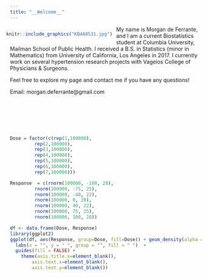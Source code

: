 ```yaml
---
title: "__Welcome__"
---
```



<div style= "float:left;position:relative; top: 0px; right:10px;">
```r
knitr::include_graphics("KB4A0531.jpg")
```

</div>

My name is Morgan de Ferrante, and I am a current Biostatistics student at Columbia University, Mailman School of Public Health. I received a B.S. in Statistics (minor in Mathematics) from University of California, Los Angeles in 2017. I currently work on several hypertension research projects with Vagelos College of Physicians & Surgeons. 

Feel free to explore my page and contact me if you have any questions! 

Email: morgan.deferrante@gmail.com

<br />

<br />

<br />

```r
Dose = factor(c(rep(1,100000), 
         rep(2,100000),
         rep(3,100000),
         rep(4,100000),
         rep(5,100000),
         rep(6,100000),
         rep(7,100000)))

Response  = c(rnorm(100000, -100, 28), 
         rnorm(100000, -75, 25), 
         rnorm(100000, -40, 22), 
         rnorm(100000, 0, 20), 
         rnorm(100000, 40, 22), 
         rnorm(100000, 75, 25), 
         rnorm(100000, 100, 28))

df <- data.frame(Dose, Response)
library(ggplot2)
ggplot(df, aes(Response, group=Dose, fill=Dose)) + geom_density(alpha = .3) +
  labs(x = "", y = " ", group = "", fill = " ")  + 
  guides(fill = FALSE) + 
    theme(axis.title.x=element_blank(),
        axis.text.x=element_blank(),
        axis.text.y=element_blank())
```
 
